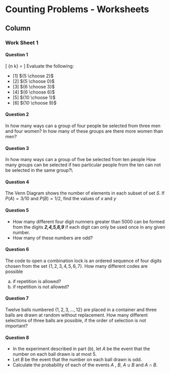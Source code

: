 Counting Problems - Worksheets {data-navmenu="Exercises"}
==================================

Column {.tabset}
-----------------------------



### Work Sheet 1


#### Question 1

\[ {n \choose k} = \frac{n!}{k! \times (n-k)!} \]
Evaluate the following:

* [1] ${5 \choose 2}$
* [2] ${5 \choose 0}$
* [3] ${6 \choose 3}$
* [4] ${6 \choose 6}$
* [5] ${10 \choose 1}$
* [6] ${10 \choose 9}$

#### Question 2


In how many ways can a group of four people be selected from three men and four women?
In how many of these groups are there more women than men?

#### Question 3

In how many ways can a group of five be selected from ten people
How many groups can be selected if two particular people from the ten can not be selected in the same group?\\

#### Question 4

The Venn Diagram shows the number of elements in each subset of set $S$.
If $P(A) = 3/10$ and $P(B) = 1/2$, find the values of $x$ and $y$

#### Question 5

* How many different four digit numners greater than 5000 can be formed from the digits ***2,4,5,8,9*** if each digit can only be used once in any given number. 
* How many of these numbers are odd?

#### Question 6

The code to open a combination lock is an ordered sequence of four digits
chosen from the set $\{1, 2, 3, 4, 5, 6, 7\}$. How many different codes are possible

a.  if repetition is allowed?
b.  if repetition is not allowed? 

#### Question 7 

Twelve balls numbered $\{1,2,3, \ldots ,12\}$ are placed in a container and three balls
are drawn at random without replacement. How many different selections of
three balls are possible, if the order of selection is not important?

#### Question 8

* In the experiment described in part (b), let $A$ be the event that the number on each ball drawn is at most 5. 
* Let $B$ be the event that the number on each ball drawn is odd. 
* Calculate the probability of each of the events $A$ , $B$, $A \cup B$ and $A \cap B$. 

